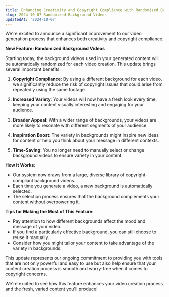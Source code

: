 ```yaml
---
title: Enhancing Creativity and Copyright Compliance with Randomized Background Videos
slug: 2024-10-07-Randomized-Background-Videos
updatedAt: '2024-10-07'
---
```


We're excited to announce a significant improvement to our video generation process that enhances both creativity and copyright compliance.

**New Feature: Randomized Background Videos**

Starting today, the background videos used in your generated content will be automatically randomized for each video creation. This update brings several important benefits:

1. **Copyright Compliance**: By using a different background for each video, we significantly reduce the risk of copyright issues that could arise from repeatedly using the same footage.

2. **Increased Variety**: Your videos will now have a fresh look every time, keeping your content visually interesting and engaging for your audience.

3. **Broader Appeal**: With a wider range of backgrounds, your videos are more likely to resonate with different segments of your audience.

4. **Inspiration Boost**: The variety in backgrounds might inspire new ideas for content or help you think about your message in different contexts.

5. **Time-Saving**: You no longer need to manually select or change background videos to ensure variety in your content.

**How It Works:**

- Our system now draws from a large, diverse library of copyright-compliant background videos.
- Each time you generate a video, a new background is automatically selected.
- The selection process ensures that the background complements your content without overpowering it.

**Tips for Making the Most of This Feature:**

- Pay attention to how different backgrounds affect the mood and message of your video.
- If you find a particularly effective background, you can still choose to reuse it manually.
- Consider how you might tailor your content to take advantage of the variety in backgrounds.

This update represents our ongoing commitment to providing you with tools that are not only powerful and easy to use but also help ensure that your content creation process is smooth and worry-free when it comes to copyright concerns.

We're excited to see how this feature enhances your video creation process and the fresh, varied content you'll produce!
